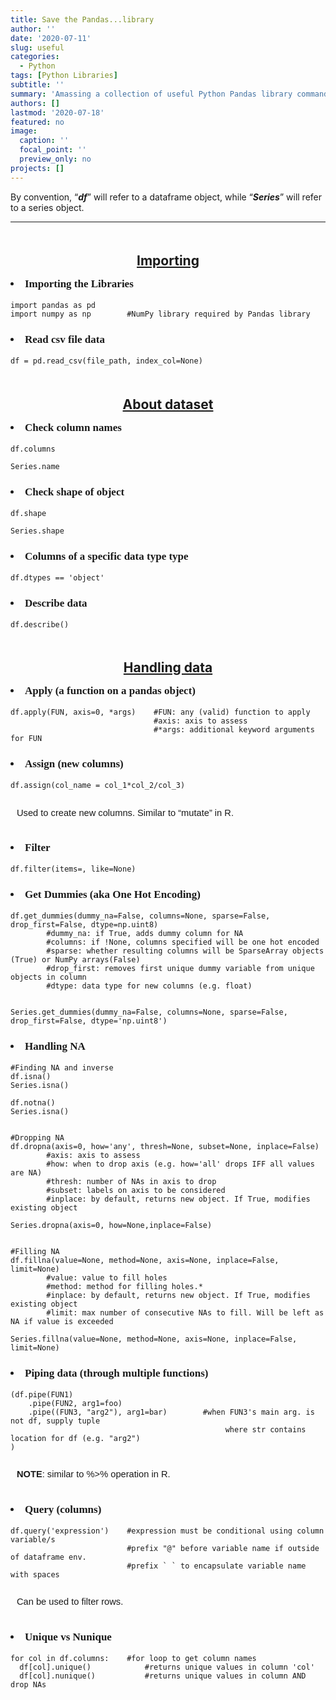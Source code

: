 ```yaml
---
title: Save the Pandas...library
author: ''
date: '2020-07-11'
slug: useful
categories:
  - Python
tags: [Python Libraries]
subtitle: ''
summary: 'Amassing a collection of useful Python Pandas library commands!'
authors: []
lastmod: '2020-07-18'
featured: no
image:
  caption: ''
  focal_point: ''
  preview_only: no
projects: []
---
```

<style>

.bod{
  font-family: Arial;
  font-size: 11pt;
  display: inline-block;
  margin-left: 10px;
}

h2{
  text-decoration: underline;
  line-height: 5pt;
  text-align: center;
  padding-top: 30px;
}
h3{ 
  display: list-item;
  list-style-type: disc;
  list-style-position: inside;
  font-size:17px;
  font-family:"Cambria";
}
</style>

By convention, "***df***" will refer to a dataframe object, while "***Series***" will refer to a series object.

---

## Importing

### Importing the Libraries

```
import pandas as pd
import numpy as np        #NumPy library required by Pandas library
```

### Read csv file data

```
df = pd.read_csv(file_path, index_col=None)
```

## About dataset

### Check column names

```
df.columns

Series.name
```

### Check shape of object

```
df.shape

Series.shape
```

### Columns of a specific data type type

```
df.dtypes == 'object'
```

### Describe data

```
df.describe()
```



<!-- ### -->

<!-- ``` -->

<!-- ``` -->

<!-- <br> -->

## Handling data

### Apply (a function on a pandas object)

```
df.apply(FUN, axis=0, *args)    #FUN: any (valid) function to apply
                                #axis: axis to assess
                                #*args: additional keyword arguments for FUN
```

### Assign (new columns)

```
df.assign(col_name = col_1*col_2/col_3)
```

<p class='bod'> Used to create new columns. Similar to "mutate" in R. </p>

### Filter

```
df.filter(items=, like=None)
```

### Get Dummies    (aka One Hot Encoding)

```
df.get_dummies(dummy_na=False, columns=None, sparse=False, drop_first=False, dtype=np.uint8)
        #dummy_na: if True, adds dummy column for NA
        #columns: if !None, columns specified will be one hot encoded
        #sparse: whether resulting columns will be SparseArray objects (True) or NumPy arrays(False) 
        #drop_first: removes first unique dummy variable from unique objects in column
        #dtype: data type for new columns (e.g. float)


Series.get_dummies(dummy_na=False, columns=None, sparse=False, drop_first=False, dtype='np.uint8')
```

### Handling NA

```
#Finding NA and inverse
df.isna()
Series.isna()

df.notna()
Series.isna()


#Dropping NA
df.dropna(axis=0, how='any', thresh=None, subset=None, inplace=False)
        #axis: axis to assess
        #how: when to drop axis (e.g. how='all' drops IFF all values are NA)
        #thresh: number of NAs in axis to drop
        #subset: labels on axis to be considered
        #inplace: by default, returns new object. If True, modifies existing object
        
Series.dropna(axis=0, how=None,inplace=False)


#Filling NA
df.fillna(value=None, method=None, axis=None, inplace=False, limit=None)
        #value: value to fill holes
        #method: method for filling holes.*
        #inplace: by default, returns new object. If True, modifies existing object
        #limit: max number of consecutive NAs to fill. Will be left as NA if value is exceeded

Series.fillna(value=None, method=None, axis=None, inplace=False, limit=None)
```

### Piping data (through multiple functions)

```
(df.pipe(FUN1)
    .pipe(FUN2, arg1=foo)                  
    .pipe((FUN3, "arg2"), arg1=bar)        #when FUN3's main arg. is not df, supply tuple
                                                where str contains location for df (e.g. "arg2")
)
```

<p class='bod'> <b>NOTE</b>: similar to %>% operation in R. </p>

### Query (columns)

```
df.query('expression')    #expression must be conditional using column variable/s
                          #prefix "@" before variable name if outside of dataframe env.
                          #prefix ` ` to encapsulate variable name with spaces
```

<p class='bod'> Can be used to filter rows. </p>


### Unique vs Nunique

```
for col in df.columns:    #for loop to get column names
  df[col].unique()            #returns unique values in column 'col'
  df[col].nunique()           #returns unique values in column AND drop NAs
```


<!-- ### -->

<!-- ``` -->

<!-- ``` -->